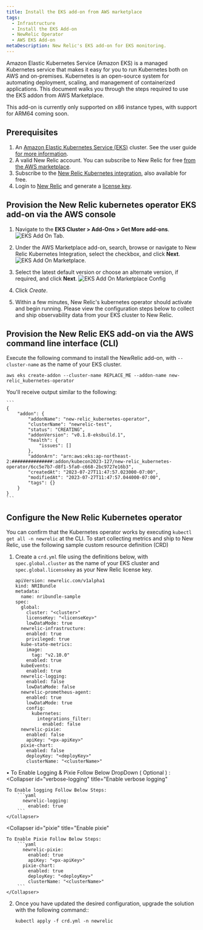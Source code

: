 ```yaml
---
title: Install the EKS add-on from AWS marketplace
tags:
  - Infrastructure
  - Install the EKS Add-on
  - NewRelic Operator
  - AWS EKS Add-on
metaDescription: New Relic's EKS add-on for EKS monitoring.
---
```





Amazon Elastic Kubernetes Service (Amazon EKS) is a managed Kubernetes service that makes it easy for you to run Kubernetes both on AWS and on-premises. Kubernetes is an open-source system for automating deployment, scaling, and management of containerized applications. This document walks you through the steps required to use the EKS addon from AWS Marketplace.

<Callout variant="important">
This add-on is currently only supported on x86 instance types, with support for ARM64 coming soon.
</Callout>

## Prerequisites
1. An [Amazon Elastic Kubernetes Service (EKS)](https://docs.aws.amazon.com/eks/latest/userguide/what-is-eks.html) cluster. See the user guide [for more information](https://docs.aws.amazon.com/eks/latest/userguide/create-cluster.html).
2. A valid New Relic account. You can subscribe to New Relic for free [from the AWS marketplace](https://aws.amazon.com/marketplace/pp/prodview-ov56chowabeb4?sr=0-3&ref_=beagle&applicationId=AWS-Marketplace-Console).
3. Subscribe to the [New Relic Kubernetes integration](https://aws.amazon.com/marketplace/pp/prodview-gcywa6keq2ajy?applicationId=AWS-Marketplace-Console&ref_=beagle&sr=0-5), also available for free.
4. Login to [New Relic](https://one.newrelic.com/) and generate a [license key](https://one.newrelic.com/api-keys).

## Provision the New Relic kubernetes operator EKS add-on via the AWS console
1. Navigate to the **EKS Cluster > Add-Ons > Get More add-ons**.
    <img
      title="eksAddOnTab.png"
      alt="EKS Add On Tab."
      src={eksAddOnTab}
    />
2. Under the AWS Marketplace add-on, search, browse or navigate to New Relic Kubernetes Integration, select the checkbox, and click **Next**.
    <img
      title="eksAddOnMarketplace.png"
      alt="EKS Add On Marketplace."
      src={eksAddOnMarketplace}
    />
3. Select the latest default version or choose an alternate version, if required, and click **Next**.
    <img
      title="eksAddOnMarketplaceConfig.png"
      alt="EKS Add On Marketplace Config"
      src={eksAddOnMarketplaceConfig}
    />
4. Click *Create*.

5. Within a few minutes, New Relic's kubernetes operator should activate and begin running. Please view the configuration steps below to collect and ship observability data from your EKS cluster to New Relic.


## Provision the New Relic EKS add-on via the AWS command line interface (CLI)

Execute the following command to install the NewRelic add-on, with `--cluster-name` as the name of your EKS cluster.

   ```
   aws eks create-addon --cluster-name REPLACE_ME --addon-name new-relic_kubernetes-operator
   ```

You'll receive output similar to the following:

    ```
    {
        "addon": {
            "addonName": "new-relic_kubernetes-operator",
            "clusterName": "newrelic-test",
            "status": "CREATING",
            "addonVersion": "v0.1.8-eksbuild.1",
            "health": {
                "issues": []
            },
            "addonArn": "arn:aws:eks:ap-northeast-2:###############:addon/kubecon2023-127/new-relic_kubernetes-operator/6cc5e7b7-d8f1-5fa0-c668-2bc9727e16b3",
            "createdAt": "2023-07-27T11:47:57.023000-07:00",
            "modifiedAt": "2023-07-27T11:47:57.044000-07:00",
            "tags": {}
        }
    }
    ```

## Configure the New Relic Kubernetes operator

You can confirm that the Kubernetes operator works by executing `kubectl get all -n newrelic` at the CLI. To start collecting metrics and ship to New Relic, use the following sample custom resource definition (CRD)

1. Create a `crd.yml` file using the definitions below, with `spec.global.cluster` as the name of your EKS cluster and `spec.global.licensekey` as your New Relic license key.

    ```
    apiVersion: newrelic.com/v1alpha1
    kind: NRIBundle
    metadata:
      name: nribundle-sample
    spec:
      global:
        cluster: "<cluster>"
        licenseKey: "<licenseKey>"
        lowDataMode: true
      newrelic-infrastructure:
        enabled: true
        privileged: true
      kube-state-metrics:
        image:
          tag: "v2.10.0"
        enabled: true
      kubeEvents:
        enabled: true
      newrelic-logging:
        enabled: false
        lowDataMode: false
      newrelic-prometheus-agent:
        enabled: true
        lowDataMode: true
        config:
          kubernetes:
            integrations_filter:
              enabled: false
      newrelic-pixie:
        enabled: false
        apiKey: "<px-apiKey>"
      pixie-chart:
        enabled: false
        deployKey: "<deployKey>"
        clusterName: "<clusterName>"
    ```
• To Enable Logging & Pixie Follow Below DropDown ( Optional ) : 
<CollapserGroup>
  <Collapser
    id="verbose-logging"
    title="Enable verbose logging"
  >
    To Enable logging Follow Below Steps:
        ```yaml
          newrelic-logging:
            enabled: true 
        ```
    </Collapser>
  <Collapser
    id="pixie"
    title="Enable pixie"
  >
    To Enable Pixie Follow Below Steps:
        ```yaml
          newrelic-pixie:
            enabled: true
            apiKey: "<px-apiKey>"
          pixie-chart:
            enabled: true
            deployKey: "<deployKey>"
            clusterName: "<clusterName>" 
        ```
    </Collapser>
</CollapserGroup>


2. Once you have updated the desired configuration, upgrade the solution with the following command::

    ```
    kubectl apply -f crd.yml -n newrelic
    ```